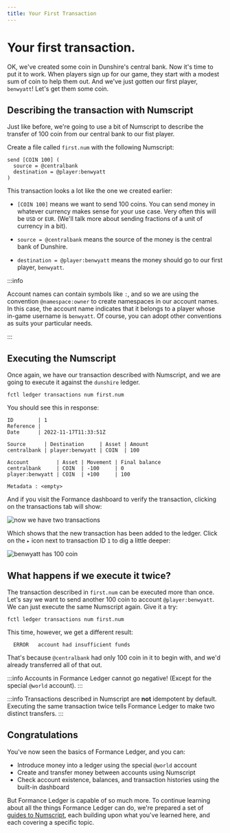 ```yaml
---
title: Your First Transaction
---
```


# Your first transaction.

OK, we've created some coin in Dunshire's central bank. Now it's time to put it to work. When players sign up for our game, they start with a modest sum of coin to help them out. And we've just gotten our first player, `benwyatt`! Let's get them some coin.

## Describing the transaction with Numscript

Just like before, we're going to use a bit of Numscript to describe the transfer of 100 coin from our central bank to our fist player.

Create a file called `first.num` with the following Numscript:

```numscript
send [COIN 100] (
  source = @centralbank
  destination = @player:benwyatt
)
```

This transaction looks a lot like the one we created earlier:

* `[COIN 100]` means we want to send 100 coins. You can send money in whatever currency makes sense for your use case. Very often this will be `USD` or `EUR`. (We'll talk more about sending fractions of a unit of currency in a bit).

* `source = @centralbank` means the source of the money is the central bank of Dunshire.

* `destination = @player:benwyatt` means the money should go to our first player, `benwyatt`.

:::info

Account names can contain symbols like `:`, and so we are using the convention `@namespace:owner` to create namespaces in our account names. In this case, the account name indicates that it belongs to a player whose in-game username is `benwyatt`. Of course, you can adopt other conventions as suits your particular needs.

:::

## Executing the Numscript

Once again, we have our transaction described with Numscript, and we are going to execute it against the `dunshire` ledger.

```shell
fctl ledger transactions num first.num
```

You should see this in response:

```
ID        | 1
Reference |
Date      | 2022-11-17T11:33:51Z

Source      | Destination     | Asset | Amount
centralbank | player:benwyatt | COIN  | 100

Account         | Asset | Movement | Final balance
centralbank     | COIN  | -100     | 0
player:benwyatt | COIN  | +100     | 100

Metadata : <empty>
```

And if you visit the Formance dashboard to verify the transaction, clicking on the transactions tab will show:

![now we have two transactions](./transactions2.png)

Which shows that the new transaction has been added to the ledger. Click on the `▸` icon next to transaction ID `1` to dig a little deeper:

![benwyatt has 100 coin](./benwyatt1.png)

## What happens if we execute it twice?

The transaction described in `first.num` can be executed more than once. Let's say we want to send another 100 coin to account `@player:benwyatt`. We can just execute the same Numscript again. Give it a try:

```shell
fctl ledger transactions num first.num
```

This time, however, we get a different result:
```
  ERROR   account had insufficient funds
```

That's because `@centralbank` had only 100 coin in it to begin with, and we'd already transferred all of that out.

:::info
Accounts in Formance Ledger cannot go negative! (Except for the special `@world` account).
:::

:::info
Transactions described in Numscript are **not** idempotent by default. Executing the same transaction twice tells Formance Ledger to make two distinct transfers.
:::

## Congratulations

You've now seen the basics of Formance Ledger, and you can:

* Introduce money into a ledger using the special `@world` account
* Create and transfer money between accounts using Numscript
* Check account existence, balances, and transaction histories using the built-in dashboard

But Formance Ledger is capable of so much more. To continue learning about all the things Formance Ledger can do, we're prepared a set of [guides to Numscript](../../../numscript/how-to/index.mdx), each building upon what you've learned here, and each covering a specific topic.
